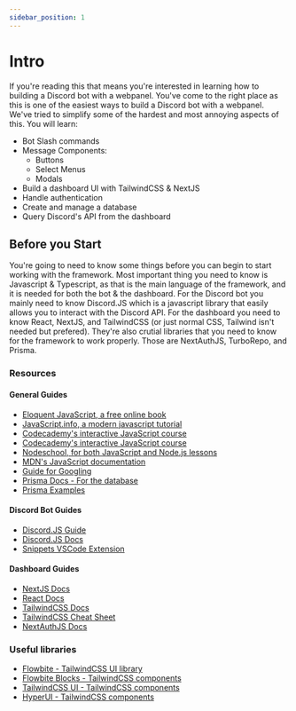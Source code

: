 ```yaml
---
sidebar_position: 1
---
```



# Intro
If you're reading this that means you're interested in learning how to building a Discord bot with a webpanel. 
You've come to the right place as this is one of the easiest ways to build a Discord bot with a webpanel.
We've tried to simplify some of the hardest and most annoying aspects of this. You will learn:
- Bot Slash commands
- Message Components: 
    - Buttons
    - Select Menus
    - Modals
- Build a dashboard UI with TailwindCSS & NextJS
- Handle authentication
- Create and manage a database 
- Query Discord's API from the dashboard

## Before you Start
You're going to need to know some things before you can begin to start working with the framework. 
Most important thing you need to know is Javascript & Typescript, as that is the main language of the framework, and it is needed for both the bot & the dashboard.
For the Discord bot you mainly need to know Discord.JS which is a javascript library that easily allows you to interact with the Discord API. 
For the dashboard you need to know React, NextJS, and TailwindCSS (or just normal CSS, Tailwind isn't needed but prefered).
They're also crutial libraries that you need to know for the framework to work properly. Those are NextAuthJS, TurboRepo, and Prisma.

### Resources 
#### General Guides
- [Eloquent JavaScript, a free online book](http://eloquentjavascript.net/)
- [JavaScript.info, a modern javascript tutorial](https://javascript.info/)
- [Codecademy's interactive JavaScript course](https://www.codecademy.com/learn/introduction-to-javascript)
- [Codecademy's interactive JavaScript course](https://www.codecademy.com/learn/learn-typescript)
- [Nodeschool, for both JavaScript and Node.js lessons](https://nodeschool.io/)
- [MDN's JavaScript documentation](https://developer.mozilla.org/en-US/docs/Web/JavaScript)
- [Guide for Googling](https://youtu.be/cEBkvm0-rg0)
- [Prisma Docs - For the database](https://www.prisma.io/docs)
- [Prisma Examples](https://github.com/prisma/prisma-examples)

#### Discord Bot Guides
- [Discord.JS Guide](https://discordjs.guide/)
- [Discord.JS Docs](https://discord.js.org/#/docs/main/stable/general/welcome)
- [Snippets VSCode Extension](https://marketplace.visualstudio.com/items?itemName=BossDaily.analog-ts-snippets&ssr=false#overview)

#### Dashboard Guides
- [NextJS Docs](https://nextjs.org/docs)
- [React Docs](https://reactjs.org/docs/getting-started.html)
- [TailwindCSS Docs](https://tailwindcss.com/docs)
- [TailwindCSS Cheat Sheet](https://nerdcave.com/tailwind-cheat-sheet)
- [NextAuthJS Docs](https://next-auth.js.org/getting-started/introduction)



### Useful libraries
- [Flowbite - TailwindCSS UI library](https://flowbite.com/)
- [Flowbite Blocks - TailwindCSS components](https://flowbite.com/blocks/)
- [TailwindCSS UI - TailwindCSS components](https://tailwindui.com/components)
- [HyperUI - TailwindCSS components](https://www.hyperui.dev/)